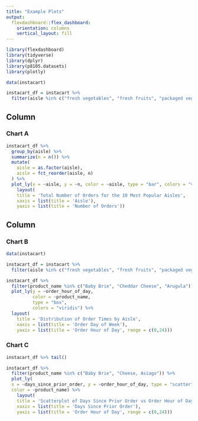 ```yaml
---
title: "Example Plots"
output: 
  flexdashboard::flex_dashboard:
    orientation: columns
    vertical_layout: fill
---
```


```r
library(flexdashboard)
library(tidyverse)
library(dplyr)
library(p8105.datasets)
library(plotly)

data(instacart)

instacart_df = instacart %>%
  filter(aisle %in% c("fresh vegetables", "fresh fruits", "packaged vegetables fruits",  "yogurt", "packaged cheese", "water seltzer sparkling water", "milk", "chips pretzels",  "soy lactosefree"))

```

Column {data-width=650}
-----------------------------------------------------------------------

### Chart A

```r

instacart_df %>% 
  group_by(aisle) %>%
  summarize(n = n()) %>%
  mutate(
    aisle = as.factor(aisle),
    aisle = fct_reorder(aisle, n)
  ) %>%
  plot_ly(x = ~aisle, y = ~n, color = ~aisle, type = "bar", colors = "viridis") %>%
    layout(
    title = 'Total Number of Orders for the 10 Most Popular Aisles', 
    xaxis = list(title = 'Aisle'),
    yaxis = list(title = 'Number of Orders'))


```

Column {data-width=350}
-----------------------------------------------------------------------

### Chart B

```r


data(instacart)

instacart_df = instacart %>%
  filter(aisle %in% c("fresh vegetables", "fresh fruits", "packaged vegetables fruits",  "yogurt", "packaged cheese", "water seltzer sparkling water", "milk", "chips pretzels",  "soy lactosefree"))

instacart_df %>%
  filter(product_name %in% c("Baby Brie", "Cheddar Cheese", "Arugula")) %>%
  plot_ly(y = ~order_hour_of_day, 
          color = ~product_name, 
          type = "box", 
          colors = "viridis") %>% 
  layout(
    title = 'Distribution of Order Times by Aisle', 
    xaxis = list(title = 'Order Day of Week'),
    yaxis = list(title = 'Order Hour of Day', range = c(0,24)))


```

### Chart C

```r

instacart_df %>% tail()

instacart_df %>%
  filter(product_name %in% c("Baby Brie", "Cheese, Asiago")) %>%
  plot_ly(
  x = ~days_since_prior_order, y = ~order_hour_of_day, type = "scatter", mode = "markers",
  color = ~product_name) %>%
    layout(
    title = 'Scatterplot of Days Since Prior Order vs Order Hour of Day', 
    xaxis = list(title = 'Days Since Prior Order'),
    yaxis = list(title = 'Order Hour of Day', range = c(0,24)))

```


